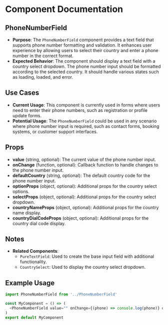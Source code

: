
<Meta title="@baseapp-frontend | designSystem/Inputs/PhoneNumberField" />

# Component Documentation

## PhoneNumberField

- **Purpose**: The `PhoneNumberField` component provides a text field that supports phone number formatting and validation. It enhances user experience by allowing users to select their country and enter a phone number in the correct format.
- **Expected Behavior**: The component should display a text field with a country select dropdown. The phone number input should be formatted according to the selected country. It should handle various states such as loading, loaded, and error.

## Use Cases

- **Current Usage**: This component is currently used in forms where users need to enter their phone numbers, such as registration or profile update forms.
- **Potential Usage**: The `PhoneNumberField` could be used in any scenario where phone number input is required, such as contact forms, booking systems, or customer support interfaces.

## Props

- **value** (string, optional): The current value of the phone number input.
- **onChange** (function, optional): Callback function to handle changes to the phone number input.
- **defaultCountry** (string, optional): The default country code for the phone number input.
- **optionProps** (object, optional): Additional props for the country select options.
- **selectProps** (object, optional): Additional props for the country select dropdown.
- **countryNameProps** (object, optional): Additional props for the country name display.
- **countryDialCodeProps** (object, optional): Additional props for the country dial code display.

## Notes

- **Related Components**:
  - `PureTextField`: Used to create the base input field with additional functionality.
  - `CountrySelect`: Used to display the country select dropdown.

## Example Usage

```javascript
import PhoneNumberField from '../PhoneNumberField'

const MyComponent = () => (
  <PhoneNumberField value="" onChange={(phone) => console.log(phone)} defaultCountry="US" />
)
export default MyComponent
```
